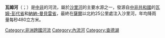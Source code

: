 {{unreferenced|time=2011-09-13T08:22:55+00:00}}
{{Geobox
|河流
<!-- *** Heading *** -->
|name = 瓦姆河
|native_name = 
|other_name = 
|category = 
<!-- *** Names **** -->
|etymology = 
|nickname = 
<!-- *** Image *** -->
|image = 
|image_caption = 
<!-- *** Country *** -->
|country  = {{flag|Chad}}
|country1 = {{flag|Central African Republic}}
|state = 
|region = 
|district = 
|municipality = 
<!-- *** Family *** -->
|parent =
|tributary_left = 
|tributary_right = 
|city  = 
|city1 = 
|city2 = 
|city3 = 
|landmark = 
<!-- *** River locations *** -->
|source =
|source_location = | source_region = | source_country = [[Central_African_Republic|Central African Republic]]
|source_elevation = 1139
|source_lat_d = 6 | source_lat_m = 11 | source_lat_s =  | source_lat_NS = N
|source_long_d = 15 | source_long_m = 14 | source_long_s =  | source_long_EW = E
|source1 = 
|source1_location = | source1_region = | source1_country = 
|source1_elevation = 
|source1_lat_d =  | source1_lat_m = | source1_lat_s = | source1_lat_NS = 
|source1_long_d = | source1_long_m = | source1_long_s = | source1_long_EW = 
|source_confluence = 
|source_confluence_location = | source_confluence_region = | source_confluence_country = 
|source_confluence_elevation = 
|source_confluence_lat_d = | source_confluence_lat_m = | source_confluence_lat_s = | source_confluence_lat_NS =
|source_confluence_long_d = | source_confluence_long_m = | source_confluence_long_s = | source_confluence_long_EW =
|mouth = 
|mouth_location = [[沙里河|沙里河]]
|mouth_region = | mouth_country = {{flag|Chad}}
|mouth_elevation = 364
|mouth_lat_d = 9 | mouth_lat_m = 18 | mouth_lat_s = 59 | mouth_lat_NS = N
|mouth_long_d = 18 | mouth_long_m = 13 | mouth_long_s = 35 | mouth_long_EW = E
|mouth_coordinates_note = 
<!-- *** Dimensions *** -->
|length = 676
|width = 
|depth = 
|volume =
|watershed = 70000
|discharge = 480
|discharge_max =
|discharge_min =
<!-- *** Free fields *** -->
|free = | free_type = 
<!-- *** Maps *** -->
|map = Charirivermap.png
|map_caption = 
|map_background = 
|map_locator =
|map_locator_x =
|map_locator_y = 
<!-- *** Website *** -->
|website =
<!-- *** Footnotes *** -->
|footnotes =
}}

'''瓦姆河'''（{{lang-fr|'''Bahr Sara'''}}；{{lang-en|'''Ouham River'''}}）是[[中非共和国|中非]]的河流，屬於[[沙里河|沙里河]]的主要水源之一，發源自[[中非共和國|中非共和國]]的[[瓦姆-彭代省|瓦姆-彭代省]]和[[納納-曼貝雷省|納納-曼貝雷省]]，最終在[[薩爾_(乍得)|薩爾]]以北約25公里處注入沙里河，年均降雨量每秒480立方米。

{{中非共和國河流}}
{{查德河流}}
{{DEFAULTSORT:Ouham}}
[[Category:非洲跨國河流|Category:非洲跨國河流]]
[[Category:內流河|Category:內流河]]
[[Category:查德湖|Category:查德湖]]

{{CentralAfricanRepublic-stub}}
{{Chad-stub}}
